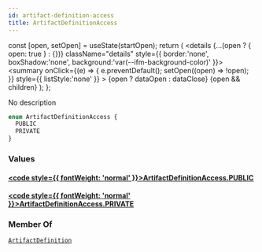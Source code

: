 ```yaml
---
id: artifact-definition-access
title: ArtifactDefinitionAccess
---
```









  const [open, setOpen] = useState(startOpen);
  return (
    <details {...(open ? { open: true } : {})} className="details" style={{ border:'none', boxShadow:'none', background:'var(--ifm-background-color)' }}>
      <summary
        onClick={(e) => {
          e.preventDefault();
          setOpen((open) => !open);
        }}
        style={{ listStyle:'none' }}
      >
      {open ? dataOpen : dataClose}
      </summary>
      {open && children}
    </details>
  );
};








No description


```graphql
enum ArtifactDefinitionAccess {
  PUBLIC
  PRIVATE
}
```




### Values

#### [<code style={{ fontWeight: 'normal' }}>ArtifactDefinitionAccess.<b>PUBLIC</b></code>](#)  



#### [<code style={{ fontWeight: 'normal' }}>ArtifactDefinitionAccess.<b>PRIVATE</b></code>](#)  







### Member Of

[`ArtifactDefinition`](/swapi/types/objects/artifact-definition.mdx)  <Badge class="badge badge--secondary badge--relation" text="object"/>